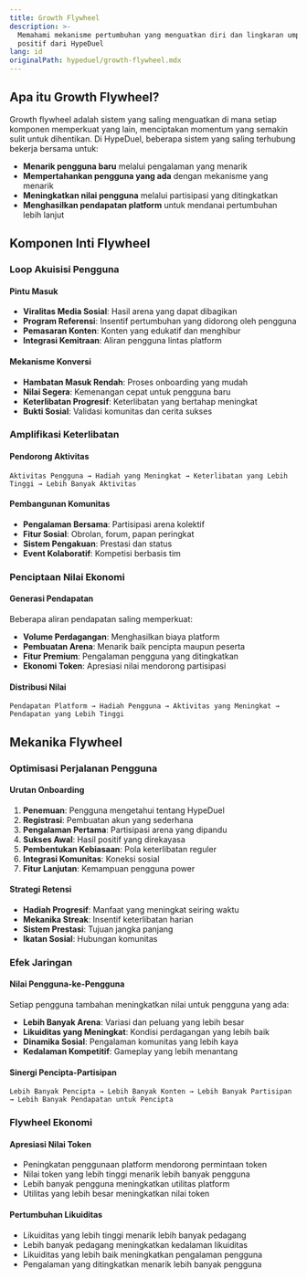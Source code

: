 ```yaml
---
title: Growth Flywheel
description: >-
  Memahami mekanisme pertumbuhan yang menguatkan diri dan lingkaran umpan balik
  positif dari HypeDuel
lang: id
originalPath: hypeduel/growth-flywheel.mdx
---
```

## Apa itu Growth Flywheel?

Growth flywheel adalah sistem yang saling menguatkan di mana setiap komponen memperkuat yang lain, menciptakan momentum yang semakin sulit untuk dihentikan. Di HypeDuel, beberapa sistem yang saling terhubung bekerja bersama untuk:

- **Menarik pengguna baru** melalui pengalaman yang menarik
- **Mempertahankan pengguna yang ada** dengan mekanisme yang menarik
- **Meningkatkan nilai pengguna** melalui partisipasi yang ditingkatkan
- **Menghasilkan pendapatan platform** untuk mendanai pertumbuhan lebih lanjut

## Komponen Inti Flywheel

### Loop Akuisisi Pengguna

#### Pintu Masuk

- **Viralitas Media Sosial**: Hasil arena yang dapat dibagikan
- **Program Referensi**: Insentif pertumbuhan yang didorong oleh pengguna
- **Pemasaran Konten**: Konten yang edukatif dan menghibur
- **Integrasi Kemitraan**: Aliran pengguna lintas platform

#### Mekanisme Konversi

- **Hambatan Masuk Rendah**: Proses onboarding yang mudah
- **Nilai Segera**: Kemenangan cepat untuk pengguna baru
- **Keterlibatan Progresif**: Keterlibatan yang bertahap meningkat
- **Bukti Sosial**: Validasi komunitas dan cerita sukses

### Amplifikasi Keterlibatan

#### Pendorong Aktivitas

```
Aktivitas Pengguna → Hadiah yang Meningkat → Keterlibatan yang Lebih Tinggi → Lebih Banyak Aktivitas
```

#### Pembangunan Komunitas

- **Pengalaman Bersama**: Partisipasi arena kolektif
- **Fitur Sosial**: Obrolan, forum, papan peringkat
- **Sistem Pengakuan**: Prestasi dan status
- **Event Kolaboratif**: Kompetisi berbasis tim

### Penciptaan Nilai Ekonomi

#### Generasi Pendapatan

Beberapa aliran pendapatan saling memperkuat:

- **Volume Perdagangan**: Menghasilkan biaya platform
- **Pembuatan Arena**: Menarik baik pencipta maupun peserta
- **Fitur Premium**: Pengalaman pengguna yang ditingkatkan
- **Ekonomi Token**: Apresiasi nilai mendorong partisipasi

#### Distribusi Nilai

```
Pendapatan Platform → Hadiah Pengguna → Aktivitas yang Meningkat → Pendapatan yang Lebih Tinggi
```

## Mekanika Flywheel

### Optimisasi Perjalanan Pengguna

#### Urutan Onboarding

1. **Penemuan**: Pengguna mengetahui tentang HypeDuel
2. **Registrasi**: Pembuatan akun yang sederhana
3. **Pengalaman Pertama**: Partisipasi arena yang dipandu
4. **Sukses Awal**: Hasil positif yang direkayasa
5. **Pembentukan Kebiasaan**: Pola keterlibatan reguler
6. **Integrasi Komunitas**: Koneksi sosial
7. **Fitur Lanjutan**: Kemampuan pengguna power

#### Strategi Retensi

- **Hadiah Progresif**: Manfaat yang meningkat seiring waktu
- **Mekanika Streak**: Insentif keterlibatan harian
- **Sistem Prestasi**: Tujuan jangka panjang
- **Ikatan Sosial**: Hubungan komunitas

### Efek Jaringan

#### Nilai Pengguna-ke-Pengguna

Setiap pengguna tambahan meningkatkan nilai untuk pengguna yang ada:

- **Lebih Banyak Arena**: Variasi dan peluang yang lebih besar
- **Likuiditas yang Meningkat**: Kondisi perdagangan yang lebih baik
- **Dinamika Sosial**: Pengalaman komunitas yang lebih kaya
- **Kedalaman Kompetitif**: Gameplay yang lebih menantang

#### Sinergi Pencipta-Partisipan

```
Lebih Banyak Pencipta → Lebih Banyak Konten → Lebih Banyak Partisipan → Lebih Banyak Pendapatan untuk Pencipta
```

### Flywheel Ekonomi

#### Apresiasi Nilai Token

- Peningkatan penggunaan platform mendorong permintaan token
- Nilai token yang lebih tinggi menarik lebih banyak pengguna
- Lebih banyak pengguna meningkatkan utilitas platform
- Utilitas yang lebih besar meningkatkan nilai token

#### Pertumbuhan Likuiditas

- Likuiditas yang lebih tinggi menarik lebih banyak pedagang
- Lebih banyak pedagang meningkatkan kedalaman likuiditas
- Likuiditas yang lebih baik meningkatkan pengalaman pengguna
- Pengalaman yang ditingkatkan menarik lebih banyak pengguna
